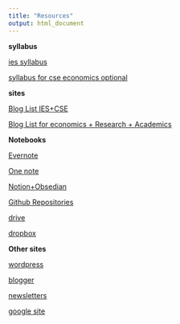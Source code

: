 ```yaml
---
title: "Resources"
output: html_document
---
```


**syllabus**

[ies syllabus](syllabusies.html)


[syllabus for cse economics optional ](cse-econ-optional-syllabus.html)


**sites**

[Blog List IES+CSE]()

[Blog List for economics + Research + Academics]()


**Notebooks**

[Evernote]()

[One note]()

[Notion+Obsedian]()

[Github Repositories]()

[drive]()

[dropbox]()


**Other sites**

[wordpress]()

[blogger]()

[newsletters]()

[google site]()


